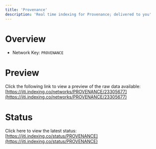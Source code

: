 ```yaml
---
title: 'Provenance'
description: 'Real time indexing for Provenance; delivered to you'
---
```


# Overview
- Network Key: `PROVENANCE`

# Preview
Click the following link to view a preview of the raw data available: [https://jiti.indexing.co/networks/PROVENANCE/23305677](https://jiti.indexing.co/networks/PROVENANCE/23305677)

# Status
Click here to view the latest status: [https://jiti.indexing.co/status/PROVENANCE](https://jiti.indexing.co/status/PROVENANCE)
